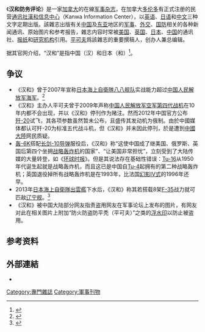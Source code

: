 {{Refimprove|time=2017-12-03T13:44:02+00:00}}
《'''汉和防务评论'''》是一家[[加拿大|加拿大]]的在線[[军事|军事]][[杂志|杂志]]，在加拿大[[多伦多|多伦多]]有正式注册的民营[[通讯社|通讯社]][[漢和信息中心|漢和信息中心]]（Kanwa Information Center），以[[英语|英语]]、[[日语|日语]]和[[中文|中文]]三种文字定期出版。該雜志出版有关[[中国|中国]]及[[东亚|东亚]]地区的[[军事|军事]]、[[外交|外交]]、[[国防|国防]]相关的各种新闻通讯、原始图片和参考报告，雜志内容时常被[[美国|美国]]、[[英国|英国]]、[[日本|日本]]、[[中国|中国]]的通讯社、[[报纸|报纸]]和[[研究机构|研究机构]]引用。[[平可夫|平可夫]]爲該雜志的重要撰稿人，创办人兼总编辑。

据其官网介绍，“汉和”是指中国（汉）和日本（和）<ref>{{cite web| publisher =汉和信息中心| title =汉和防务评论说明| url =http://www.kanwa.com/fwpl/kwplfaq.php| accessdate =2010-01-10| deadurl =yes| archiveurl =https://web.archive.org/web/20100115032858/http://www.kanwa.com/fwpl/kwplfaq.php| archivedate =2010-01-15}}</ref>。

==争议==
*《汉和》曾于2007年宣称[[日本海上自衛隊|日本海上自衛隊]][[八八舰队|八八舰队]]实战能力超过[[中国人民解放军海军|中国人民解放军海军]]。<ref>{{Cite web |url=https://news.qq.com/a/20071210/004229_1.htm |title=汉和：日本“八八”舰队实战能力远超中国(图) |access-date=2017-12-03 |archive-date=2018-07-02 |archive-url=https://web.archive.org/web/20180702121914/https://news.qq.com/a/20071210/004229_1.htm |dead-url=no }}</ref>
*《汉和》主办人平可夫曾于2009年声称[[中国人民解放军空军|中国人民解放军空军]][[第四代战机|第四代战机]]在10年内都不会出现，并以《汉和》停刊作为赌注。然而2012年中国官方公布[[歼-20|歼-20]]试飞，其各项参数虽然暂未公布，且盛传其发动机为俄制。由於中國媒体都认可歼-20为标准五代战斗机，但《汉和》并未因此停刊，於是遭到[[中國大陸|中國大陸]]网民质疑。
*[[轰-6K|轰-6K]]搭配[[长剑-10导弹|长剑-10导弹]]服役后，《汉和》称“这使中国成了继美国、俄罗斯、英国后第四个坐拥[[战略轰炸机|战略轰炸机]]的国家”、“让美国非常担忧”，立刻受到了大陆传媒的大量转登，如《[[环球时报|环球时报]]》。但是其说法存在基础性错误：[[Tu-16|Tu-16]]从1950年代诞生起就是战略轰炸机，而且这已是中国自[[Tu-4|Tu-4]]起拥有的第二种战略轰炸机；英国退役掉所有战略轰炸机是在1993年，比法国[[幻影IV式|幻影IV式]]的1996年还早。
*2013年[[日本海上自衛隊|日本海上自衛隊]][[出雲級直升機護衛艦|出雲艦]]下水后，《汉和》称其若搭载8架[[F-35|F-35]]战力就可匹敌[[辽宁舰|辽宁舰]]。<ref>{{Cite web |url=https://news.qq.com/a/20130726/002804.htm |title=日本首艘航母悄悄下水 汉和称战力匹敌辽宁舰 |access-date=2017-12-03 |archive-date=2020-03-08 |archive-url=https://web.archive.org/web/20200308035939/https://news.qq.com/a/20130726/002804.htm |dead-url=no }}</ref>
*《汉和》被中国大陆部分网友指责盗用网友在军事论坛上发布的图片，有网友对此在相关图片上附加“防火防盗防平秃（平可夫）”之类的[[浮水印|浮水印]]以防止被盗用。

==参考资料==
{{reflist}}

==外部連結==
*{{官方網站|http://www.kanwa.com/}}

[[Category:專門雜誌|Category:專門雜誌]]
[[Category:軍事刊物|Category:軍事刊物]]